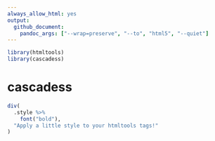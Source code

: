 ```yaml
---
always_allow_html: yes
output:
  github_document:
    pandoc_args: ["--wrap=preserve", "--to", "html5", "--quiet"]
---
```


```r
library(htmltools)
library(cascadess)
```

# cascadess

```r
div(
  .style %>%
    font("bold"),
  "Apply a little style to your htmltools tags!"
)
```
